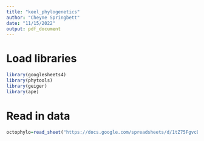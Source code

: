 ```yaml
---
title: "keel_phylogenetics"
author: "Cheyne Springbett"
date: "11/15/2022"
output: pdf_document
---
```


# Load libraries
```r
library(googlesheets4)
library(phytools)
library(geiger)
library(ape)
```
# Read in data
```r
octophylo=read_sheet("https://docs.google.com/spreadsheets/d/1tZ75FgvcB8kx1hVY6yO6R9kojDWn7YfKMp_ck_oynxo/edit#gid=0")
```

```r

```


